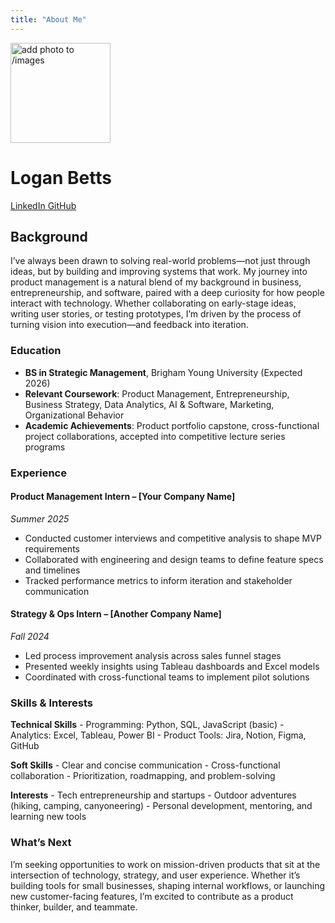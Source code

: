 ```yaml
---
title: "About Me"
---
```


::: {.hero-banner .text-center}

<img src="images/profile.jpg" alt="add photo to /images" class="rounded-circle mb-3" width="160">

<h1>Logan Betts</h1>

<a href="https://www.linkedin.com/in/logan-betts-50ba6335b/" class="btn btn-outline-primary btn-sm" target="_blank">
  <i class="fab fa-linkedin"></i> LinkedIn
</a>
<a href="https://github.com/loganbuilds" class="btn btn-outline-primary btn-sm" target="_blank">
  <i class="fab fa-github"></i> GitHub
</a>

:::

## Background

I’ve always been drawn to solving real-world problems—not just through ideas, but by building and improving systems that work. My journey into product management is a natural blend of my background in business, entrepreneurship, and software, paired with a deep curiosity for how people interact with technology. Whether collaborating on early-stage ideas, writing user stories, or testing prototypes, I’m driven by the process of turning vision into execution—and feedback into iteration.

### Education

- **BS in Strategic Management**, Brigham Young University (Expected 2026)
- **Relevant Coursework**: Product Management, Entrepreneurship, Business Strategy, Data Analytics, AI & Software, Marketing, Organizational Behavior
- **Academic Achievements**: Product portfolio capstone, cross-functional project collaborations, accepted into competitive lecture series programs

### Experience

#### Product Management Intern – [Your Company Name]
*Summer 2025*

- Conducted customer interviews and competitive analysis to shape MVP requirements
- Collaborated with engineering and design teams to define feature specs and timelines
- Tracked performance metrics to inform iteration and stakeholder communication

#### Strategy & Ops Intern – [Another Company Name]
*Fall 2024*

- Led process improvement analysis across sales funnel stages
- Presented weekly insights using Tableau dashboards and Excel models
- Coordinated with cross-functional teams to implement pilot solutions

### Skills & Interests

**Technical Skills**
- Programming: Python, SQL, JavaScript (basic)
- Analytics: Excel, Tableau, Power BI
- Product Tools: Jira, Notion, Figma, GitHub

**Soft Skills**
- Clear and concise communication
- Cross-functional collaboration
- Prioritization, roadmapping, and problem-solving

**Interests**
- Tech entrepreneurship and startups
- Outdoor adventures (hiking, camping, canyoneering)
- Personal development, mentoring, and learning new tools

### What's Next

I'm seeking opportunities to work on mission-driven products that sit at the intersection of technology, strategy, and user experience. Whether it’s building tools for small businesses, shaping internal workflows, or launching new customer-facing features, I’m excited to contribute as a product thinker, builder, and teammate.

